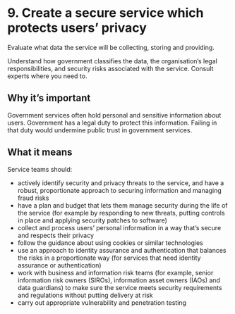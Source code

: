 # 9. Create a secure service which protects users’ privacy

Evaluate what data the service will be collecting, storing and providing.

Understand how government classifies the data, the organisation’s legal responsibilities, and security risks associated with the service. Consult experts where you need to.

## Why it’s important

Government services often hold personal and sensitive information about users. Government has a legal duty to protect this information. Failing in that duty would undermine public trust in government services.

## What it means

Service teams should:

- actively identify security and privacy threats to the service, and have a robust, proportionate approach to securing information and managing fraud risks
- have a plan and budget that lets them manage security during the life of the service (for example by responding to new threats, putting controls in place and applying security patches to software)
- collect and process users’ personal information in a way that’s secure and respects their privacy
- follow the guidance about using cookies or similar technologies
- use an approach to identity assurance and authentication that balances the risks in a proportionate way (for services that need identity assurance or authentication)
- work with business and information risk teams (for example, senior information risk owners (SIROs), information asset owners (IAOs) and data guardians) to make sure the service meets security requirements and regulations without putting delivery at risk
- carry out appropriate vulnerability and penetration testing